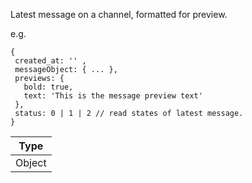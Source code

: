 Latest message on a channel, formatted for preview.

e.g.

```
{
 created_at: '' ,
 messageObject: { ... },
 previews: {
   bold: true,
   text: 'This is the message preview text'
 },
 status: 0 | 1 | 2 // read states of latest message.
}
```

| Type   |
| ------ |
| Object |
